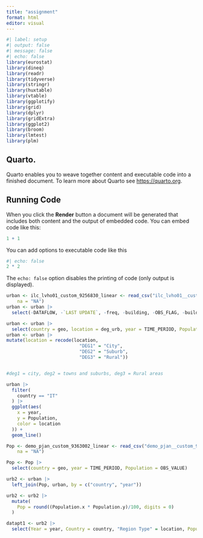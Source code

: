 ```yaml
---
title: "assignment"
format: html
editor: visual
---
```


```r
#| label: setup
#| output: false
#| message: false
#| echo: false
library(eurostat)
library(dineq)
library(readr)
library(tidyverse)
library(stringr)
library(huxtable)
library(vtable)
library(ggplotify)
library(grid)
library(dplyr)
library(gridExtra)
library(ggplot2)
library(broom)
library(lmtest)
library(plm)
```

## Quarto.

Quarto enables you to weave together content and executable code into a finished document.
To learn more about Quarto see <https://quarto.org>.

## Running Code

When you click the **Render** button a document will be generated that includes both content and the output of embedded code.
You can embed code like this:

```r
1 + 1
```

You can add options to executable code like this

```r
#| echo: false
2 * 2
```

The `echo: false` option disables the printing of code (only output is displayed).

```r
urban <- ilc_lvho01_custom_9256830_linear <- read_csv("ilc_lvho01__custom_9256830_linear.csv", 
    na = "NA")
urban <- urban |> 
  select(-DATAFLOW, -`LAST UPDATE`, -freq, -building, -OBS_FLAG, -building, -incgrp) 

urban <- urban |> 
  select(country = geo, location = deg_urb, year = TIME_PERIOD, Population = OBS_VALUE)
urban <- urban |> 
mutate(location = recode(location,
                           "DEG1" = "City",
                           "DEG2" = "Suburb",
                           "DEG3" = "Rural"))


#deg1 = city, deg2 = towns and suburbs, deg3 = Rural areas
```

```r
urban |> 
  filter(
    country == "IT"
  ) |> 
  ggplot(aes(
    x = year,
    y = Population,
    color = location
  )) +
  geom_line()
```

```r
Pop <- demo_pjan_custom_9363002_linear <- read_csv("demo_pjan__custom_9363002_linear.csv", 
    na = "NA")
```

```r
Pop <- Pop |> 
  select(country = geo, year = TIME_PERIOD, Population = OBS_VALUE)
```

```r
urb2 <- urban |> 
  left_join(Pop, urban, by = c("country", "year"))
```

```r
urb2 <- urb2 |> 
  mutate(
    Pop = round((Population.x * Population.y)/100, digits = 0)
  )
```

```r
datapt1 <- urb2 |> 
  select(Year = year, Country = country, "Region Type" = location, Population = Pop)
```
